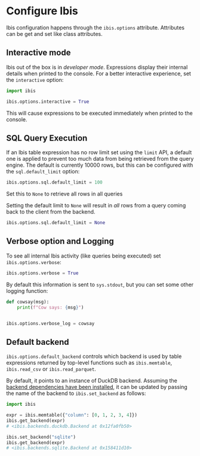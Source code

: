 # Configure Ibis

Ibis configuration happens through the `ibis.options` attribute. Attributes can be get and set like class attributes.

## Interactive mode

Ibis out of the box is in _developer mode_. Expressions display their internal details when printed to the console. For a better interactive experience, set the `interactive` option:

```python
import ibis

ibis.options.interactive = True
```

This will cause expressions to be executed immediately when printed to the console.

## SQL Query Execution

If an Ibis table expression has no row limit set using the `limit` API, a default one is applied to prevent too much data from being retrieved from the query engine. The default is currently 10000 rows, but this can be configured with the `sql.default_limit` option:

```python
ibis.options.sql.default_limit = 100
```

Set this to `None` to retrieve all rows in all queries

::: {.callout-warning}
Setting the default limit to `None` will result in *all* rows from a query coming back to the client from the backend.
:::

```python
ibis.options.sql.default_limit = None
```

## Verbose option and Logging

To see all internal Ibis activity (like queries being executed) set `ibis.options.verbose`:

```python
ibis.options.verbose = True


```

By default this information is sent to `sys.stdout`, but you can set some other logging function:

```python
def cowsay(msg):
    print(f"Cow says: {msg}")


ibis.options.verbose_log = cowsay
```

## Default backend

`ibis.options.default_backend` controls which backend is used by table expressions returned by top-level functions such as `ibis.memtable`, `ibis.read_csv` or `ibis.read_parquet`.

By default, it points to an instance of DuckDB backend. Assuming the [backend dependencies have been installed](../install.md), it can be updated by passing the name of the backend to `ibis.set_backend` as follows:

```python
import ibis

expr = ibis.memtable({"column": [0, 1, 2, 3, 4]})
ibis.get_backend(expr)
# <ibis.backends.duckdb.Backend at 0x12fa0fb50>

ibis.set_backend("sqlite")
ibis.get_backend(expr)
# <ibis.backends.sqlite.Backend at 0x158411d10>
```
